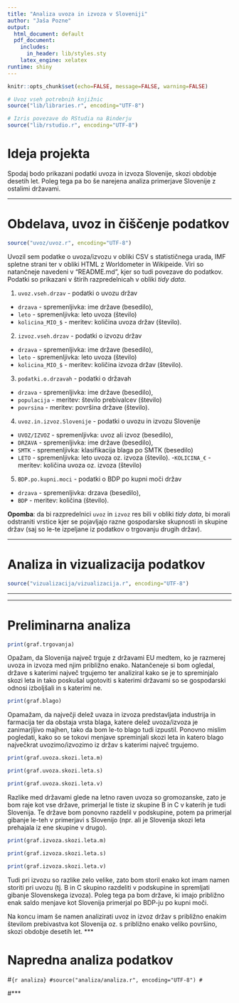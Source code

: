 ```yaml
---
title: "Analiza uvoza in izvoza v Sloveniji"
author: "Jaša Pozne"
output:
  html_document: default
  pdf_document:
    includes:
      in_header: lib/styles.sty
    latex_engine: xelatex
runtime: shiny
---
```


```r
knitr::opts_chunk$set(echo=FALSE, message=FALSE, warning=FALSE)

# Uvoz vseh potrebnih knjižnic
source("lib/libraries.r", encoding="UTF-8")
```

```r
# Izris povezave do RStudia na Binderju
source("lib/rstudio.r", encoding="UTF-8")
```

# Ideja projekta
Spodaj bodo prikazani podatki uvoza in izvoza Slovenije, skozi obdobje desetih let. Poleg tega pa bo še narejena analiza primerjave Slovenije z ostalimi državami.




***

# Obdelava, uvoz in čiščenje podatkov

```r
source("uvoz/uvoz.r", encoding="UTF-8")
```

Uvozil sem podatke o uvoza/izvozu v obliki CSV s statističnega urada, IMF spletne strani ter v obliki HTML
z Worldometer in Wikipeide. Viri so natančneje navedeni v "README.md", kjer so tudi povezave do podatkov. Podatki so prikazani v štirih razpredelnicah v obliki *tidy data*.


1. `uvoz.vseh.drzav` - podatki o uvozu držav
  - `drzava` - spremenljivka: ime države (besedilo),
  - `leto` - spremenljivka: leto uvoza (število)
  - `kolicina_MIO_$` - meritev: količina uvoza držav (število).

2. `izvoz.vseh.drzav` - podatki o izvozu držav
  - `drzava` - spremenljivka: ime države (besedilo),
  - `leto` - spremenljivka: leto uvoza (število)
  - `kolicina_MIO_$` - meritev: količina izvoza držav (število).

3. `podatki.o.drzavah` - podatki o državah
  - `drzava` - spremenljivka: ime države (besedilo),
  - `populacija` - meritev: število prebivalcev (število)
  - `povrsina` - meritev: površina države (število).
  
4. `uvoz.in.izvoz.Slovenije` - podatki o uvozu in izvozu Slovenije
  - `UVOZ/IZVOZ` - spremenljivka: uvoz ali izvoz (besedilo),
  - `DRZAVA` - spremenljivka: ime države (besedilo),
  - `SMTK` - spremenljivka: klasifikacija blaga po SMTK (besedilo)
  - `LETO` - spremenljivka: leto uvoza oz. izvoza (število).
  -`KOLICINA_€` - meritev: količina uvoza oz. izvoza (število)

5. `BDP.po.kupni.moci` - podatki o BDP po kupni moči držav
  - `drzava` - spremenljivka: drzava (besedilo),
  - `BDP` - meritev: količina (število).

**Opomba**: da bi razpredelnici `uvoz` in `izvoz` res bili v obliki *tidy data*, bi morali odstraniti vrstice kjer se pojavljajo razne gospodarske skupnosti in skupine držav (saj so le-te izpeljane iz podatkov o trgovanju drugih držav).



***

# Analiza in vizualizacija podatkov

```r
source("vizualizacija/vizualizacija.r", encoding="UTF-8")
```


***

***
# Preliminarna analiza
```r
print(graf.trgovanja)
```
Opažam, da Slovenija največ trguje z državami EU medtem, ko je razmerej uvoza in izvoza med njim približno enako. Natančeneje si bom ogledal, države s katerimi največ trgujemo ter analiziral kako se je to spreminjalo skozi leta in tako poskušal ugotoviti s katerimi državami so se gospodarski odnosi izboljšali in s katerimi ne.  

```r
print(graf.blago)
```
Opamažam, da največji delež uvaza in izvoza predstavljata industrija in farmacija ter da obstaja vrsta blaga, katere delež uvoza/izvoza je zanimarjljivo majhen, tako da bom le-to blago tudi izpustil. Ponovno mislim pogledati, kako so se tokovi menjave spreminjali skozi leta in katero blago največkrat uvozimo/izvozimo iz držav s katerimi največ trgujemo. 

```r
print(graf.uvoza.skozi.leta.m)
```
```r
print(graf.uvoza.skozi.leta.s)
```
```r
print(graf.uvoza.skozi.leta.v)
```

Razlike med državami glede na letno raven uvoza so gromozanske, zato je bom raje kot vse države, primerjal le tiste iz skupine B in C v katerih je tudi Slovenija. Te države bom ponovno razdelil v podskupine, potem pa primerjal gibanje le-teh v primerjavi s Slovenijo (npr. ali je Slovenija skozi leta prehajala iz ene skupine v drugo). 

```r
print(graf.izvoza.skozi.leta.m)
```
```r
print(graf.izvoza.skozi.leta.s)
```
```r
print(graf.izvoza.skozi.leta.v)
```

Tudi pri izvozu so razlike zelo velike, zato bom storil enako kot imam namen storiti pri uvozu (tj. B in C skupino razdeliti v podskupine in spremljati gibanje Slovenskega izvoza). Poleg tega pa bom države, ki imajo približno enak saldo menjave kot Slovenija primerjal po BDP-ju po kupni moči.


Na koncu imam še namen analizirati uvoz in izvoz držav s približno enakim številom prebivastva kot Slovenija oz. s približno enako veliko površino, skozi obdobje desetih let. 
***

# Napredna analiza podatkov

#```{r analiza}
#source("analiza/analiza.r", encoding="UTF-8")
#```


#***

